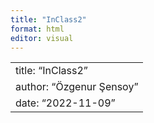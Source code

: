 ```yaml
---
title: "InClass2"
format: html
editor: visual
---
```


---
title: "InClass2"
author: "Özgenur Şensoy"
date: "2022-11-09"
---

